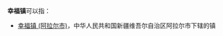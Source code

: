 '''幸福镇'''可以指：
{{PRC admin/disambig|23/01/10/102/000|51/01/81/101/000|51/34/27/203/000|53/09/22/106/000}}
* [[幸福镇_(阿拉尔市)|幸福镇 (阿拉尔市)]]，中华人民共和国新疆维吾尔自治区阿拉尔市下辖的镇
{{disambig|cat=三字中国镇名消歧义}}